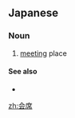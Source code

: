 ==Japanese==
{{ja-kanjitab|かい|せき|yomi=on}}

===Noun===
{{ja-noun|かいせき}}

# [[meeting]] place

====See also====
* {{ja-r|会席料理|かいせき りょうり}}

[[zh:会席]]